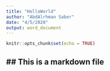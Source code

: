 ```yaml
---
title: "HelloWorld"
author: "AbdAlrhman Saber"
date: "4/5/2020"
output: word_document
---
```


```r
knitr::opts_chunk$set(echo = TRUE)
```

## ## This is a markdown file